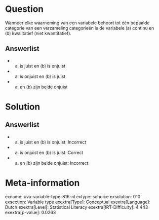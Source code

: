 Question
========

Wanneer elke waarneming van een variabele behoort tot één bepaalde
categorie van een verzameling categorieën is de variabele (a) continu en
(b) kwalitatief (niet kwantitatief).

Answerlist
----------

* (a) is juist en (b) is onjuist
* (a) is onjuist en (b) is juist
* (a) en (b) zijn beide onjuist

Solution
========

Answerlist
----------

* (a) is juist en (b) is onjuist: Incorrect
* (a) is onjuist en (b) is juist: Correct
* (a) en (b) zijn beide onjuist: Incorrect

Meta-information
================
exname: uva-variable-type-816-nl
extype: schoice
exsolution: 010
exsection: Variable type
exextra[Type]: Conceptual
exextra[Language]: Dutch
exextra[Level]: Statistical Literacy
exextra[IRT-Difficulty]: 4.443
exextra[p-value]: 0.0263

